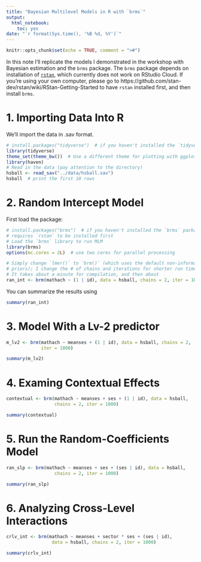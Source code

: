 ```yaml
---
title: "Bayesian Multilevel Models in R with `brms`"
output:
  html_notebook:
    toc: yes
date: "`r format(Sys.time(), '%B %d, %Y')`"
---
```


```r
knitr::opts_chunk$set(echo = TRUE, comment = ">#")
```

In this note I'll replicate the models I demonstrated in the workshop with
Bayesian estimation and the `brms` package. The `brms` package depends on
installation of
[`rstan`](https://github.com/stan-dev/rstan/wiki/RStan-Getting-Started), which
currently does not work on RStudio Cloud. If you're using your own computer,
please go to https://github.com/stan-dev/rstan/wiki/RStan-Getting-Started to
have `rstan` installed first, and then install `brms`.

# 1. Importing Data Into R

We'll import the data in .sav format. 

```r
# install.packages("tidyverse")  # if you haven't installed the `tidyverse` package
library(tidyverse)
theme_set(theme_bw())  # Use a different theme for plotting with ggplot2
library(haven)
# Read in the data (pay attention to the directory)
hsball <- read_sav("../data/hsball.sav")
hsball  # print the first 10 rows
```

# 2. Random Intercept Model

First load the package:

```r
# install.packages("brms")  # if you haven't installed the `brms` package, which
# requires `rstan` to be installed first
# Load the `brms` library to run MLM
library(brms)
options(mc.cores = 2L)  # use two cores for parallel processing
```

```r
# Simply change `lmer()` to `brm()` (which uses the default non-informative
# priors); I change the # of chains and iterations for shorter run time. 
# It takes about a minute for compilation, and then about 
ran_int <- brm(mathach ~ (1 | id), data = hsball, chains = 2, iter = 1000)
```

You can summarize the results using

```r
summary(ran_int)
```

# 3. Model With a Lv-2 predictor

```r
m_lv2 <- brm(mathach ~ meanses + (1 | id), data = hsball, chains = 2, 
             iter = 1000)
```

```r
summary(m_lv2)
```

# 4. Examing Contextual Effects

```r
contextual <- brm(mathach ~ meanses + ses + (1 | id), data = hsball, 
                  chains = 2, iter = 1000)
```

```r
summary(contextual)
```

# 5. Run the Random-Coefficients Model

```r
ran_slp <- brm(mathach ~ meanses + ses + (ses | id), data = hsball, 
                  chains = 2, iter = 1000)
```

```r
summary(ran_slp)
```

# 6. Analyzing Cross-Level Interactions

```r
crlv_int <- brm(mathach ~ meanses + sector * ses + (ses | id), 
                 data = hsball, chains = 2, iter = 1000)
```

```r
summary(crlv_int)
```
